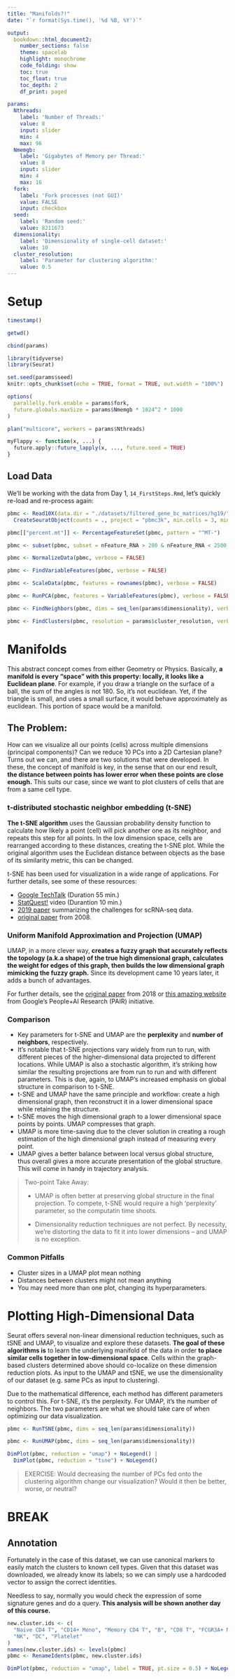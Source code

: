 ```yaml
---
title: "Manifolds?!"
date: "`r format(Sys.time(), '%d %B, %Y')`"

output:
  bookdown::html_document2:
    number_sections: false
    theme: spacelab
    highlight: monochrome
    code_folding: show
    toc: true
    toc_float: true
    toc_depth: 2
    df_print: paged

params:
  Nthreads:
    label: 'Number of Threads:'
    value: 8
    input: slider
    min: 4
    max: 96
  Nmemgb:
    label: 'Gigabytes of Memory per Thread:'
    value: 8
    input: slider
    min: 4
    max: 16
  fork:
    label: 'Fork processes (not GUI)'
    value: FALSE
    input: checkbox
  seed:
    label: 'Random seed:'
    value: 8211673
  dimensionality:
    label: 'Dimensionality of single-cell dataset:'
    value: 10
  cluster_resolution:
    label: 'Parameter for clustering algorithm:'
    value: 0.5
---
```



# Setup

```r
timestamp()
```

```r
getwd()
```


```r
cbind(params)
```

```r
library(tidyverse)
library(Seurat)
```

```r
set.seed(params$seed)
knitr::opts_chunk$set(echo = TRUE, format = TRUE, out.width = "100%")

options(
  parallelly.fork.enable = params$fork,
  future.globals.maxSize = params$Nmemgb * 1024^2 * 1000
)

plan("multicore", workers = params$Nthreads)

myFlappy <- function(x, ...) {
  future.apply::future_lapply(x, ..., future.seed = TRUE)
}
```

## Load Data

We'll be working with the data from Day 1, `14_FirstSteps.Rmd`, let's quickly re-load and re-process again:

```r
pbmc <- Read10X(data.dir = "./datasets/filtered_gene_bc_matrices/hg19/") %>%
  CreateSeuratObject(counts = ., project = "pbmc3k", min.cells = 3, min.features = 200)

pbmc[["percent.mt"]] <- PercentageFeatureSet(pbmc, pattern = "^MT-")

pbmc <- subset(pbmc, subset = nFeature_RNA > 200 & nFeature_RNA < 2500 & percent.mt < 5)

pbmc <- NormalizeData(pbmc, verbose = FALSE)

pbmc <- FindVariableFeatures(pbmc, verbose = FALSE)

pbmc <- ScaleData(pbmc, features = rownames(pbmc), verbose = FALSE)

pbmc <- RunPCA(pbmc, features = VariableFeatures(pbmc), verbose = FALSE)

pbmc <- FindNeighbors(pbmc, dims = seq_len(params$dimensionality), verbose = FALSE)

pbmc <- FindClusters(pbmc, resolution = params$cluster_resolution, verbose = FALSE)
```

# Manifolds

This abstract concept comes from either Geometry or Physics. Basically, **a manifold is every "space" with this property: locally, it looks like a Euclidean plane**. For example, if you draw a triangle on the surface of a ball, the sum of the angles is not 180. So, it's not euclidean. Yet, if the triangle is small, and uses a small surface, it would behave approximately as euclidean. This portion of space would be a manifold.

## The Problem:

How can we visualize all our points (cells) across multiple dimensions (principal components)? Can we reduce 10 PCs into a 2D Cartesian plane? Turns out we can, and there are two solutions that were developed. In these, the concept of manifold is key, in the sense that on our end result, **the distance between points has lower error when these points are close enough.** This suits our case, since we want to plot clusters of cells that are from a same cell type.

### t-distributed stochastic neighbor embedding (t-SNE)

**The t-SNE algorithm** uses the Gaussian probability density function to calculate how likely a point (cell) will pick another one as its neighbor, and repeats this step for all points. In the low dimension space, cells are rearranged according to these distances, creating the t-SNE plot. While the original algorithm uses the Euclidean distance between objects as the base of its similarity metric, this can be changed.

t-SNE has been used for visualization in a wide range of applications. For further details, see some of these resources:

- [Google TechTalk](https://www.youtube.com/watch?v=RJVL80Gg3lA&list=UUtXKDgv1AVoG88PLl8nGXmw) (Duration 55 min.)
- [StatQuest!](https://www.youtube.com/watch?v=NEaUSP4YerM) video (Durantion 10 min.)
- [2019 paper](https://www.nature.com/articles/s41467-019-13056-x) summarizing the challenges for scRNA-seq data.
- [original paper](https://jmlr.csail.mit.edu/papers/volume9/vandermaaten08a/vandermaaten08a.pdf) from 2008.

### Uniform Manifold Approximation and Projection (UMAP)

UMAP, in a more clever way, **creates a fuzzy graph that accurately reflects the topology (a.k.a shape) of the true high dimensional graph, calculates the weight for edges of this graph, then builds the low dimensional graph mimicking the fuzzy graph.** Since its development came 10 years later, it adds a bunch of advantages.

For further details, see the [original paper](https://arxiv.org/pdf/1802.03426) from 2018 or [this amazing website](https://pair-code.github.io/understanding-umap/) from Google's People+AI Research (PAIR) initiative.

### Comparison

- Key parameters for t-SNE and UMAP are the **perplexity** and **number of neighbors**, respectively.
- It's notable that t-SNE projections vary widely from run to run, with different pieces of the higher-dimensional data projected to different locations. While UMAP is also a stochastic algorithm, it's striking how similar the resulting projections are from run to run and with different parameters. This is due, again, to UMAP's increased emphasis on global structure in comparison to t-SNE.
- t-SNE and UMAP have the same principle and workflow: create a high dimensional graph, then reconstruct it in a lower dimensional space while retaining the structure.
- t-SNE moves the high dimensional graph to a lower dimensional space points by points. UMAP compresses that graph.
- UMAP is more time-saving due to the clever solution in creating a rough estimation of the high dimensional graph instead of measuring every point.
- UMAP gives a better balance between local versus global structure, thus overall gives a more accurate presentation of the global structure. This will come in handy in trajectory analysis.

> Two-point Take Away:
> 
> - UMAP is often better at preserving global structure in the final projection. To compete, t-SNE would require a high 'perplexity' parameter, so the computatin time shoots.
>
> - Dimensionality reduction techniques are not perfect. By necessity, we're distorting the data to fit it into lower dimensions -- and UMAP is no exception.

### Common Pitfalls

- Cluster sizes in a UMAP plot mean nothing
- Distances between clusters might not mean anything
- You may need more than one plot, changing its hyperparameters.

# Plotting High-Dimensional Data

Seurat offers several non-linear dimensional reduction techniques, such as tSNE and UMAP, to visualize and explore these datasets. **The goal of these algorithms is** to learn the underlying manifold of the data in order **to place similar cells together in low-dimensional space**. Cells within the graph-based clusters determined above should co-localize on these dimension reduction plots. As input to the UMAP and tSNE, we use the dimensionality of our dataset (e.g. same PCs as input to clustering).

Due to the mathematical difference, each method has different parameters to control this. For t-SNE, it’s the perplexity. For UMAP, it’s the number of neighbors. The two parameters are what we should take care of when optimizing our data visualization. 

```r
pbmc <- RunTSNE(pbmc, dims = seq_len(params$dimensionality))
```

```r
pbmc <- RunUMAP(pbmc, dims = seq_len(params$dimensionality))
```

```r
DimPlot(pbmc, reduction = "umap") + NoLegend() |
  DimPlot(pbmc, reduction = "tsne") + NoLegend()
```

> EXERCISE: Would decreasing the number of PCs fed onto the clustering algorithm change our visualization? Would it then be better, worse, or neutral?

# BREAK

## Annotation

Fortunately in the case of this dataset, we can use canonical markers to easily match the clusters to known cell types. Given that this dataset was downloaded, we already know its labels; so we can simply use a hardcoded vector to assign the correct identities.

Needless to say, normally you would check the expression of some signature genes and do a query. **This analysis will be shown another day of this course.**

```r
new.cluster.ids <- c(
  "Naive CD4 T", "CD14+ Mono", "Memory CD4 T", "B", "CD8 T", "FCGR3A+ Mono",
  "NK", "DC", "Platelet"
)
names(new.cluster.ids) <- levels(pbmc)
pbmc <- RenameIdents(pbmc, new.cluster.ids)

DimPlot(pbmc, reduction = "umap", label = TRUE, pt.size = 0.5) + NoLegend()
```

